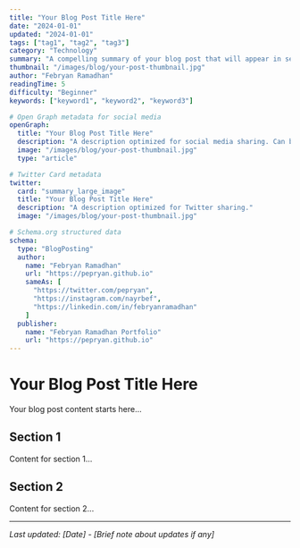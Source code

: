 ```yaml
---
title: "Your Blog Post Title Here"
date: "2024-01-01"
updated: "2024-01-01"
tags: ["tag1", "tag2", "tag3"]
category: "Technology"
summary: "A compelling summary of your blog post that will appear in search results and social media previews. Keep it under 160 characters for best SEO results."
thumbnail: "/images/blog/your-post-thumbnail.jpg"
author: "Febryan Ramadhan"
readingTime: 5
difficulty: "Beginner"
keywords: ["keyword1", "keyword2", "keyword3"]

# Open Graph metadata for social media
openGraph:
  title: "Your Blog Post Title Here"
  description: "A description optimized for social media sharing. Can be different from summary."
  image: "/images/blog/your-post-thumbnail.jpg"
  type: "article"

# Twitter Card metadata
twitter:
  card: "summary_large_image"
  title: "Your Blog Post Title Here"
  description: "A description optimized for Twitter sharing."
  image: "/images/blog/your-post-thumbnail.jpg"

# Schema.org structured data
schema:
  type: "BlogPosting"
  author:
    name: "Febryan Ramadhan"
    url: "https://pepryan.github.io"
    sameAs: [
      "https://twitter.com/pepryan",
      "https://instagram.com/nayrbef",
      "https://linkedin.com/in/febryanramadhan"
    ]
  publisher:
    name: "Febryan Ramadhan Portfolio"
    url: "https://pepryan.github.io"
---
```


# Your Blog Post Title Here

Your blog post content starts here...

## Section 1

Content for section 1...

## Section 2

Content for section 2...

---

*Last updated: [Date] - [Brief note about updates if any]*